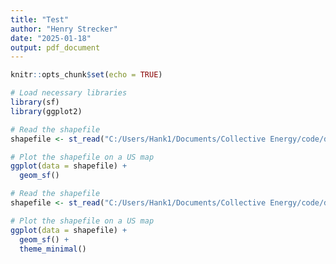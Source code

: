 ---
title: "Test"
author: "Henry Strecker"
date: "2025-01-18"
output: pdf_document
---

```{r setup, include=FALSE}
knitr::opts_chunk$set(echo = TRUE)
```

```{r}
# Load necessary libraries
library(sf)
library(ggplot2)

# Read the shapefile
shapefile <- st_read("C:/Users/Hank1/Documents/Collective Energy/code/data/Shapefiles/2024_msa.shp")

# Plot the shapefile on a US map
ggplot(data = shapefile) +
  geom_sf()

```


```{r}

# Read the shapefile
shapefile <- st_read("C:/Users/Hank1/Documents/Collective Energy/code/data/Shapefiles/coal_closure.shp")

# Plot the shapefile on a US map
ggplot(data = shapefile) +
  geom_sf() +
  theme_minimal()


```

